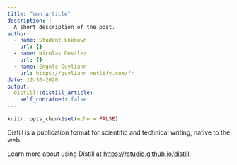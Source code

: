 ```yaml
---
title: "mon article"
description: |
  A short description of the post.
author:
  - name: Student Unknown
    url: {}
  - name: Nicolas Devilez
    url: {}
  - name: Engels Guyliann
    url: https://guyliann.netlify.com/fr
date: 12-30-2020
output:
  distill::distill_article:
    self_contained: false
---
```


```r
knitr::opts_chunk$set(echo = FALSE)
```

Distill is a publication format for scientific and technical writing, native to the web.

Learn more about using Distill at <https://rstudio.github.io/distill>.

